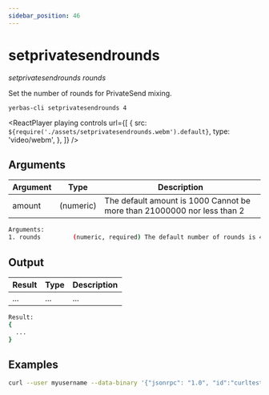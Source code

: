 ```yaml
---
sidebar_position: 46
---
```



# setprivatesendrounds

_setprivatesendrounds rounds_

Set the number of rounds for PrivateSend mixing.

`yerbas-cli setprivatesendrounds 4`

<ReactPlayer
  playing
  controls
  url={[
    {
      src: `${require('./assets/setprivatesendrounds.webm').default}`,
      type: 'video/webm',
    },
  ]}
/>

## Arguments

| Argument | Type      | Description                                                             |
| -------- | --------- | ----------------------------------------------------------------------- |
| amount   | (numeric) | The default amount is 1000 Cannot be more than 21000000 nor less than 2 |

```bash
Arguments:
1. rounds         (numeric, required) The default number of rounds is 4 Cannot be more than 16 nor less than 2
```

## Output

| Result | Type | Description |
| ------ | ---- | ----------- |
| ...    | ...  | ...         |

```bash
Result:
{
  ...
}
```

## Examples

```bash
curl --user myusername --data-binary '{"jsonrpc": "1.0", "id":"curltest", "method": "setprivatesendrounds", "params": [16] }' -H 'content-type: text/plain;' http://127.0.0.1:9998/
```
